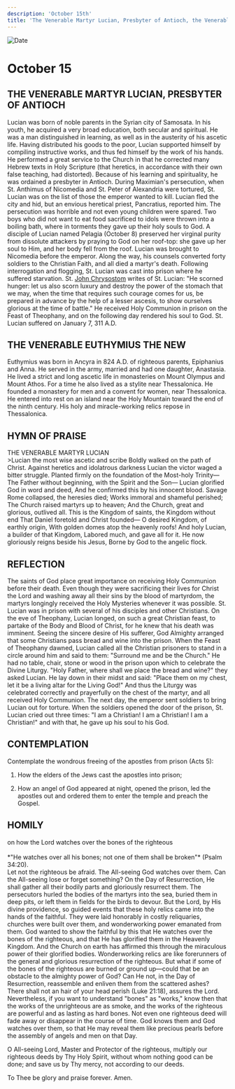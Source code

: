 ```yaml
---
description: 'October 15th'
title: 'The Venerable Martyr Lucian, Presbyter of Antioch, the Venerable Euthymius the New'
---
```


<CustomPaginator />
<RunningHead />

<Image src="/title-imprint.png" height={68} width={50} alt="Date" className="title-imprint"/>

# <div id="date">October <Image className="four-dot" src="/four-dot.png" height={15} width={15} alt="" />15</div>

## THE VENERABLE MARTYR LUCIAN, PRESBYTER OF ANTIOCH

Lucian was born of noble parents in the Syrian city of Samosata. In his youth, he acquired a very broad education, both secular and spiritual. He was a man distinguished in learning, as well as in the austerity of his ascetic life. Having distributed his goods to the poor, Lucian supported himself by compiling instructive works, and thus fed himself by the work of his hands. He performed a great service to the Church in that he corrected many Hebrew texts in Holy Scripture (that heretics, in accordance with their own false teaching, had distorted). Because of his learning and spirituality, he was ordained a presbyter in Antioch. During Maximian's persecution, when St. Anthimus of Nicomedia and St. Peter of Alexandria were tortured, St. Lucian was on the list of those the emperor wanted to kill. Lucian fled the city and hid, but an envious heretical priest, Pancratius, reported him. The persecution was horrible and not even young children were spared. Two boys who did not want to eat food sacrificed to idols were thrown into a boiling bath, where in torments they gave up their holy souls to God. A disciple of Lucian named Pelagia (October 8) preserved her virginal purity from dissolute attackers by praying to God on her roof-top: she gave up her soul to Him, and her body fell from the roof. Lucian was brought to Nicomedia before the emperor. Along the way, his counsels converted forty soldiers to the Christian Faith, and all died a martyr's death. Following interrogation and flogging, St. Lucian was cast into prison where he suffered starvation. St. [John Chrysostom](/november/13th) writes of St. Lucian: "He scorned hunger: let us also scorn luxury and destroy the power of the stomach that we may, when the time that requires such courage comes for us, be prepared in advance by the help of a lesser ascesis, to show ourselves glorious at the time of battle." He received Holy Communion in prison on the Feast of Theophany, and on the following day rendered his soul to God. St. Lucian suffered on January 7, 311 A.D.

## THE VENERABLE EUTHYMIUS THE NEW

Euthymius was born in Ancyra in 824 A.D. of righteous parents, Epiphanius and Anna. He served in the army, married and had one daughter, Anastasia. He lived a strict and long ascetic life in monasteries on Mount Olympus and Mount Athos. For a time he also lived as a stylite near Thessalonica. He founded a monastery for men and a convent for women, near Thessalonica. He entered into rest on an island near the Holy Mountain toward the end of the ninth century. His holy and miracle-working relics repose in Thessalonica.


## HYMN OF PRAISE
<div style={{textAlign:'center', color:'crimson', fontWeight:'bold'}}>
THE VENERABLE MARTYR LUCIAN
</div>
>Lucian the most wise ascetic and scribe  
Boldly walked on the path of Christ.  
Against heretics and idolatrous darkness  
Lucian the victor waged a bitter struggle.  
Planted firmly on the foundation of the Most-holy Trinity—  
The Father without beginning, with the Spirit and the Son—  
Lucian glorified God in word and deed,  
And he confirmed this by his innocent blood.  
Savage Rome collapsed, the heresies died;  
Works immoral and shameful perished;  
The Church raised martyrs up to heaven;  
And the Church, great and glorious, outlived all.  
This is the Kingdom of saints, the Kingdom without end  
That Daniel foretold and Christ founded—  
O desired Kingdom, of earthly origin,  
With golden domes atop the heavenly roofs!  
And holy Lucian, a builder of that Kingdom,  
Labored much, and gave all for it.  
He now gloriously reigns beside his Jesus,  
Borne by God to the angelic flock.  


## REFLECTION

The saints of God place great importance on receiving Holy Communion before their death. Even though they were sacrificing their lives for Christ the Lord and washing away all their sins by the blood of martyrdom, the martyrs longingly received the Holy Mysteries whenever it was possible. St. Lucian was in prison with several of his disciples and other Christians. On the eve of Theophany, Lucian longed, on such a great Christian feast, to partake of the Body and Blood of Christ, for he knew that his death was imminent. Seeing the sincere desire of His sufferer, God Almighty arranged that some Christians pass bread and wine into the prison. When the Feast of Theophany dawned, Lucian called all the Christian prisoners to stand in a circle around him and said to them: "Surround me and be the Church." He had no table, chair, stone or wood in the prison upon which to celebrate the Divine Liturgy. "Holy Father, where shall we place the bread and wine?" they asked Lucian. He lay down in their midst and said: "Place them on my chest, let it be a living altar for the Living God!" And thus the Liturgy was celebrated correctly and prayerfully on the chest of the martyr, and all received Holy Communion. The next day, the emperor sent soldiers to bring Lucian out for torture. When the soldiers opened the door of the prison, St. Lucian cried out three times: "I am a Christian! I am a Christian! I am a Christian!" and with that, he gave up his soul to his God.


## CONTEMPLATION
Contemplate the wondrous freeing of the apostles from prison (Acts 5):

1. How the elders of the Jews cast the apostles into prison;

2. How an angel of God appeared at night, opened the prison, led the apostles out and ordered them to enter the temple and preach the Gospel.


## HOMILY
<div style={{textAlign:'center', color:'crimson', fontWeight:'bold'}}>
on how the Lord watches over the bones of the righteous
</div>
<br />
<div style={{textAlign:'right'}}>
*"He watches over all his bones; not one of them shall be broken"* (Psalm 34:20).
</div>
Let not the righteous be afraid. The All-seeing God watches over them. Can the All-seeing lose or forget something? On the Day of Resurrection, He shall gather all their bodily parts and gloriously resurrect them. The persecutors hurled the bodies of the martyrs into the sea, buried them in deep pits, or left them in fields for the birds to devour. But the Lord, by His divine providence, so guided events that these holy relics came into the hands of the faithful. They were laid honorably in costly reliquaries, churches were built over them, and wonderworking power emanated from them. God wanted to show the faithful by this that He watches over the bones of the righteous, and that He has glorified them in the Heavenly Kingdom. And the Church on earth has affirmed this through the miraculous power of their glorified bodies. Wonderworking relics are like forerunners of the general and glorious resurrection of the righteous. But what if some of the bones of the righteous are burned or ground up—could that be an obstacle to the almighty power of God? Can He not, in the Day of Resurrection, reassemble and enliven them from the scattered ashes? There shall not an hair of your head perish (Luke 21:18), assures the Lord. Nevertheless, if you want to understand "bones" as "works," know then that the works of the unrighteous are as smoke, and the works of the righteous are powerful and as lasting as hard bones. Not even one righteous deed will fade away or disappear in the course of time. God knows them and God watches over them, so that He may reveal them like precious pearls before the assembly of angels and men on that Day.

O All-seeing Lord, Master and Protector of the righteous, multiply our righteous deeds by Thy Holy Spirit, without whom nothing good can be done; and save us by Thy mercy, not according to our deeds. 

To Thee be glory and praise forever. Amen.

